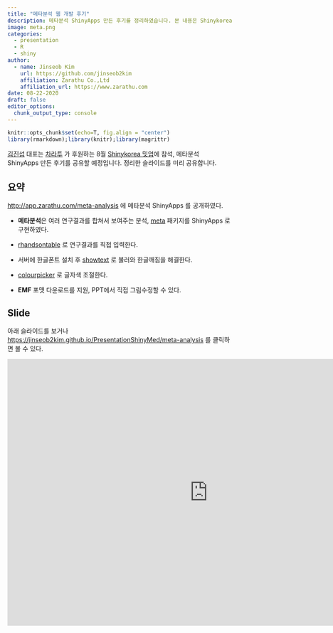 ```yaml
---
title: "메타분석 웹 개발 후기"
description: 메타분석 ShinyApps 만든 후기를 정리하였습니다. 본 내용은 Shinykorea 8월 밋업에서 발표할 예정입니다..
image: meta.png
categories:
  - presentation
  - R
  - shiny
author:
  - name: Jinseob Kim
    url: https://github.com/jinseob2kim
    affiliation: Zarathu Co.,Ltd
    affiliation_url: https://www.zarathu.com
date: 08-22-2020
draft: false
editor_options: 
  chunk_output_type: console
---
```


<style type="text/css">
details:hover { cursor: pointer }
</style>


```r
knitr::opts_chunk$set(echo=T, fig.align = "center")
library(rmarkdown);library(knitr);library(magrittr)
```

[김진섭](https://github.com/jinseob2kim) 대표는 [차라투](https://www.zarathu.com) 가 후원하는 8월 [Shinykorea 밋업](https://github.com/shinykorea/Meetup)에 참석, 메타분석 ShinyApps 만든 후기를 공유할 예정입니다. 정리한 슬라이드를 미리 공유합니다.    



## 요약 

[http://app.zarathu.com/meta-analysis](http://app.zarathu.com/meta-analysis) 에 메타분석 ShinyApps 를 공개하였다.

- **메타분석**은 여러 연구결과를 합쳐서 보여주는 분석, [meta](https://cran.r-project.org/package=meta) 패키지를 ShinyApps 로 구현하였다.

- [rhandsontable](https://cran.r-project.org/package=rhandsontable) 로 연구결과를 직접 입력한다.

- 서버에 한글폰트 설치 후 [showtext](https://cran.r-project.org/package=showtext) 로 불러와 한글깨짐을 해결한다.

- [colourpicker](https://cran.r-project.org/package=colourpicker) 로 글자색 조절한다.

- **EMF** 포맷 다운로드를 지원, PPT에서 직접 그림수정할 수 있다.



## Slide

아래 슬라이드를 보거나 [https://jinseob2kim.github.io/PresentationShinyMed/meta-analysis](https://jinseob2kim.github.io/PresentationShinyMed/meta-analysis) 를 클릭하면 볼 수 있다.

<iframe src="https://jinseob2kim.github.io/PresentationShinyMed/meta-analysis" width="900" height="600" style="border: none;"></iframe>

